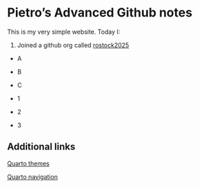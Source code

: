 # Pietro's Advanced Github notes

This is my very simple website. Today I:

1. Joined a github org called [rostock2025](https://github.org/rostock2025/)

- A
- B
- C

- 1
- 2
- 3

## Additional links
[Quarto themes](https://quarto.org/docs/output-formats/html-themes.html)

[Quarto navigation](https://quarto.org/docs/websites/website-navigation.html)